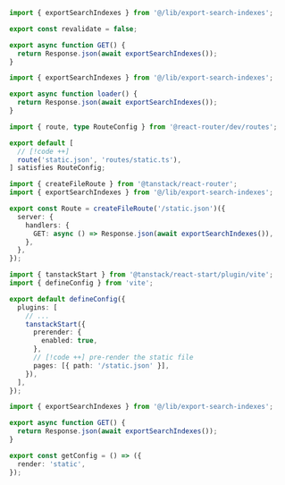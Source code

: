 ```ts tab="Next.js" title="app/static.json/route.ts"
import { exportSearchIndexes } from '@/lib/export-search-indexes';

export const revalidate = false;

export async function GET() {
  return Response.json(await exportSearchIndexes());
}
```

```ts tab="React Router" title="app/routes/static.ts"
import { exportSearchIndexes } from '@/lib/export-search-indexes';

export async function loader() {
  return Response.json(await exportSearchIndexes());
}
```

```ts tab="React Router" title="app/routes.ts"
import { route, type RouteConfig } from '@react-router/dev/routes';

export default [
  // [!code ++]
  route('static.json', 'routes/static.ts'),
] satisfies RouteConfig;
```

```ts tab="Tanstack Start" title="src/routes/static[.]json.ts"
import { createFileRoute } from '@tanstack/react-router';
import { exportSearchIndexes } from '@/lib/export-search-indexes';

export const Route = createFileRoute('/static.json')({
  server: {
    handlers: {
      GET: async () => Response.json(await exportSearchIndexes()),
    },
  },
});
```

```ts tab="Tanstack Start" title="vite.config.ts"
import { tanstackStart } from '@tanstack/react-start/plugin/vite';
import { defineConfig } from 'vite';

export default defineConfig({
  plugins: [
    // ...
    tanstackStart({
      prerender: {
        enabled: true,
      },
      // [!code ++] pre-render the static file
      pages: [{ path: '/static.json' }],
    }),
  ],
});
```

```ts tab="Waku" title="pages/api/static.json.ts"
import { exportSearchIndexes } from '@/lib/export-search-indexes';

export async function GET() {
  return Response.json(await exportSearchIndexes());
}

export const getConfig = () => ({
  render: 'static',
});
```
